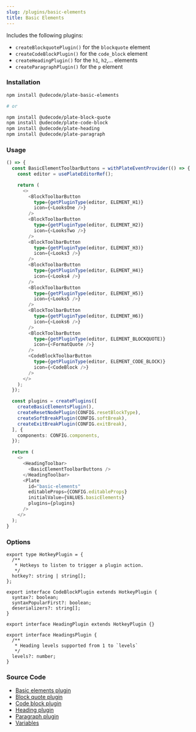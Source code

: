 ```yaml
---
slug: /plugins/basic-elements
title: Basic Elements
---
```


Includes the following plugins:
- `createBlockquotePlugin()` for the `blockquote` element
- `createCodeBlockPlugin()` for the `code_block` element
- `createHeadingPlugin()` for the `h1`, `h2`,... elements
- `createParagraphPlugin()` for the `p` element

### Installation

```bash npm2yarn
npm install @udecode/plate-basic-elements

# or

npm install @udecode/plate-block-quote
npm install @udecode/plate-code-block
npm install @udecode/plate-heading
npm install @udecode/plate-paragraph
```

### Usage

```ts live
() => {
  const BasicElementToolbarButtons = withPlateEventProvider(() => {
    const editor = usePlateEditorRef();

    return (
      <>
        <BlockToolbarButton
          type={getPluginType(editor, ELEMENT_H1)}
          icon={<LooksOne />}
        />
        <BlockToolbarButton
          type={getPluginType(editor, ELEMENT_H2)}
          icon={<LooksTwo />}
        />
        <BlockToolbarButton
          type={getPluginType(editor, ELEMENT_H3)}
          icon={<Looks3 />}
        />
        <BlockToolbarButton
          type={getPluginType(editor, ELEMENT_H4)}
          icon={<Looks4 />}
        />
        <BlockToolbarButton
          type={getPluginType(editor, ELEMENT_H5)}
          icon={<Looks5 />}
        />
        <BlockToolbarButton
          type={getPluginType(editor, ELEMENT_H6)}
          icon={<Looks6 />}
        />
        <BlockToolbarButton
          type={getPluginType(editor, ELEMENT_BLOCKQUOTE)}
          icon={<FormatQuote />}
        />
        <CodeBlockToolbarButton
          type={getPluginType(editor, ELEMENT_CODE_BLOCK)}
          icon={<CodeBlock />}
        />
      </>
    );
  });

  const plugins = createPlugins([
    createBasicElementsPlugin(),
    createResetNodePlugin(CONFIG.resetBlockType),
    createSoftBreakPlugin(CONFIG.softBreak),
    createExitBreakPlugin(CONFIG.exitBreak),
  ], {
    components: CONFIG.components,
  });

  return (
    <>
      <HeadingToolbar>
        <BasicElementToolbarButtons />
      </HeadingToolbar>
      <Plate
        id="basic-elements"
        editableProps={CONFIG.editableProps}
        initialValue={VALUES.basicElements}
        plugins={plugins}
      />
    </>
  );
}
```

### Options

```tsx
export type HotkeyPlugin = {
  /**
   * Hotkeys to listen to trigger a plugin action.
   */
  hotkey?: string | string[];
};

export interface CodeBlockPlugin extends HotkeyPlugin {
  syntax?: boolean;
  syntaxPopularFirst?: boolean;
  deserializers?: string[];
}

export interface HeadingPlugin extends HotkeyPlugin {}

export interface HeadingsPlugin {
  /**
   * Heading levels supported from 1 to `levels`
   */
  levels?: number;
}
```

### Source Code

- [Basic elements plugin](https://github.com/udecode/plate/blob/main/packages/nodes/basic-elements/src/createBasicElementPlugins.ts)
- [Block quote plugin](https://github.com/udecode/plate/blob/main/packages/nodes/block-quote/src/createBlockquotePlugin.ts)
- [Code block plugin](https://github.com/udecode/plate/blob/main/packages/nodes/code-block/src/createCodeBlockPlugin.ts)
- [Heading plugin](https://github.com/udecode/plate/blob/main/packages/nodes/heading/src/createHeadingPlugin.ts)
- [Paragraph plugin](https://github.com/udecode/plate/blob/main/packages/nodes/paragraph/src/createParagraphPlugin.ts)
- [Variables](https://github.com/udecode/plate/blob/main/examples/docusaurus/src/live/live.tsx)

